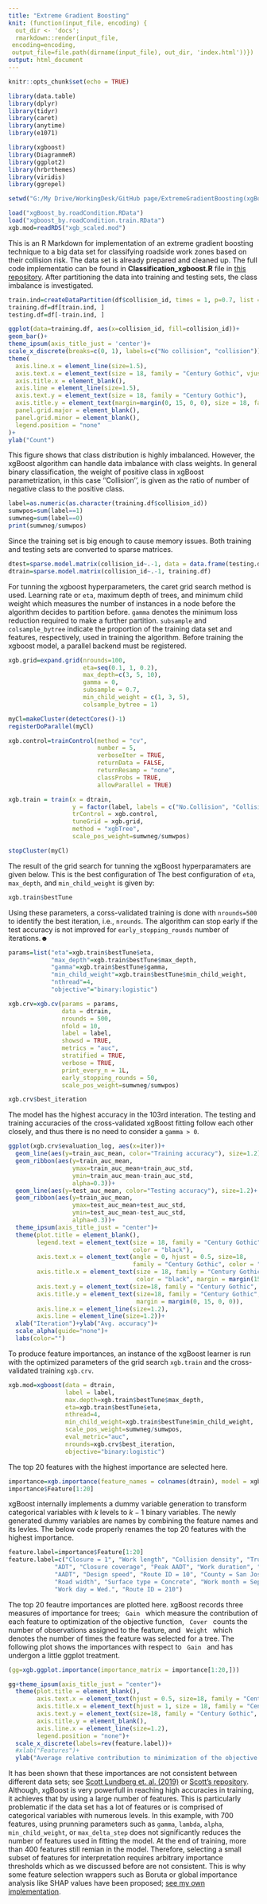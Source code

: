 ```yaml
---
title: "Extreme Gradient Boosting"
knit: (function(input_file, encoding) {
  out_dir <- 'docs';
  rmarkdown::render(input_file,
 encoding=encoding,
 output_file=file.path(dirname(input_file), out_dir, 'index.html'))})
output: html_document
---
```


```r
knitr::opts_chunk$set(echo = TRUE)

library(data.table)
library(dplyr)
library(tidyr)
library(caret)
library(anytime)
library(e1071)

library(xgboost)
library(DiagrammeR)
library(ggplot2)
library(hrbrthemes)
library(viridis)
library(ggrepel)

setwd("G:/My Drive/WorkingDesk/GitHub page/ExtremeGradientBoosting(xgBoost)")

load("xgBoost_by.roadCondition.RData")
load("xgboost_by.roadCondition.train.RData")
xgb.mod=readRDS("xgb_scaled.mod")
```

This is an R Markdown for implementation of an extreme gradient boosting
technique to a big data set for classifying roadside work zones based on
their collision risk. The data set is already prepared and cleaned up.
The full code implementatio can be found in **Classification_xgboost.R** file in [this repository](https://github.com/AmirAli-N/ExtremeGradientBoosting). 
After partitioning the data into training and testing sets, the class
imbalance is investigated.

```r
train.ind=createDataPartition(df$collision_id, times = 1, p=0.7, list = FALSE)
training.df=df[train.ind, ]
testing.df=df[-train.ind, ]
```

```r
ggplot(data=training.df, aes(x=collision_id, fill=collision_id))+
geom_bar()+
theme_ipsum(axis_title_just = 'center')+
scale_x_discrete(breaks=c(0, 1), labels=c("No collision", "collision"))+
theme(
  axis.line.x = element_line(size=1.5),
  axis.text.x = element_text(size = 18, family = "Century Gothic", vjust = 0, hjust = 0.5),
  axis.title.x = element_blank(),
  axis.line = element_line(size=1.5),
  axis.text.y = element_text(size = 18, family = "Century Gothic"),
  axis.title.y = element_text(margin=margin(0, 15, 0, 0), size = 18, family = "Century Gothic"),
  panel.grid.major = element_blank(),
  panel.grid.minor = element_blank(),
  legend.position = "none"
)+
ylab("Count")
```

This figure shows that class distribution is highly imbalanced. However, the xgBoost algorithm can handle data imbalance with class weights. In general binary classification, the weight of positive class in xgBoost parametrization, in this case ''Collision'', is given as the ratio of number of negative class to the positive class.

```r
label=as.numeric(as.character(training.df$collision_id))
sumwpos=sum(label==1)
sumwneg=sum(label==0)
print(sumwneg/sumwpos)
```

Since the training set is big enough to cause memory issues. Both training and testing sets are converted to sparse matrices.

```r
dtest=sparse.model.matrix(collision_id~.-1, data = data.frame(testing.df))
dtrain=sparse.model.matrix(collision_id~.-1, training.df)
```

For tunning the xgboost hyperparameters, the caret grid search method is used. Learning rate or <code>eta</code>, maximum depth of trees, and minimum child weight which measures the number of instances in a node before the algorithm decides to partition before. <code>gamma</code> denotes the minimum loss reduction required to make a further partition. <code>subsample</code> and <code>colsample_bytree</code> indicate the proportion of the training data set and features, respectively, used in training the algorithm. Before training the xgboost model, a parallel backend must be registered.

```r
xgb.grid=expand.grid(nrounds=100, 
                     eta=seq(0.1, 1, 0.2),
                     max_depth=c(3, 5, 10),
                     gamma = 0, 
                     subsample = 0.7,
                     min_child_weight = c(1, 3, 5), 
                     colsample_bytree = 1)

myCl=makeCluster(detectCores()-1)
registerDoParallel(myCl)

xgb.control=trainControl(method = "cv",
                         number = 5,
                         verboseIter = TRUE,
                         returnData = FALSE,
                         returnResamp = "none",
                         classProbs = TRUE,
                         allowParallel = TRUE)

xgb.train = train(x = dtrain,
                  y = factor(label, labels = c("No.Collision", "Collision")),
                  trControl = xgb.control,
                  tuneGrid = xgb.grid,
                  method = "xgbTree",
                  scale_pos_weight=sumwneg/sumwpos)

stopCluster(myCl)
```

The result of the grid search for tunning the xgBoost hyperparamaters are given below. This is the best configuration of The best configuration of <code>eta</code>, <code>max_depth</code>, and <code>min_child_weight</code> is given by:

```r
xgb.train$bestTune
```

Using these parameters, a corss-validated training is done with <code>nrounds=500</code> to identify the best iteration, i.e., <code>nrounds</code>. The algorithm can stop early if the test accuracy is not improved for <code>early_stopping_rounds</code> number of iterations.☻

```r
params=list("eta"=xgb.train$bestTune$eta,
            "max_depth"=xgb.train$bestTune$max_depth,
            "gamma"=xgb.train$bestTune$gamma,
            "min_child_weight"=xgb.train$bestTune$min_child_weight,
            "nthread"=4,
            "objective"="binary:logistic")

xgb.crv=xgb.cv(params = params,
               data = dtrain,
               nrounds = 500,
               nfold = 10,
               label = label,
               showsd = TRUE,
               metrics = "auc",
               stratified = TRUE,
               verbose = TRUE,
               print_every_n = 1L,
               early_stopping_rounds = 50,
               scale_pos_weight=sumwneg/sumwpos)
```

```r
xgb.crv$best_iteration
```

The model has the highest accuracy in the 103rd interation. The testing and training accuracies of the cross-validated xgBoost fitting follow each other closely, and thus there is no need to consider a <code>gamma > 0</code>. 

```r
ggplot(xgb.crv$evaluation_log, aes(x=iter))+
  geom_line(aes(y=train_auc_mean, color="Training accuracy"), size=1.2)+
  geom_ribbon(aes(y=train_auc_mean, 
                  ymax=train_auc_mean+train_auc_std,
                  ymin=train_auc_mean-train_auc_std,
                  alpha=0.3))+
  geom_line(aes(y=test_auc_mean, color="Testing accuracy"), size=1.2)+
  geom_ribbon(aes(y=train_auc_mean, 
                  ymax=test_auc_mean+test_auc_std,
                  ymin=test_auc_mean-test_auc_std,
                  alpha=0.3))+
  theme_ipsum(axis_title_just = "center")+
  theme(plot.title = element_blank(),
        legend.text = element_text(size = 18, family = "Century Gothic", 
                                   color = "black"),
        axis.text.x = element_text(angle = 0, hjust = 0.5, size=18, 
                                   family = "Century Gothic", color = "black"),
        axis.title.x = element_text(size = 18, family = "Century Gothic", 
                                    color = "black", margin = margin(15, 0, 0, 0)),
        axis.text.y = element_text(size=18, family = "Century Gothic", color = "black"),
        axis.title.y = element_text(size=18, family = "Century Gothic", color = "black",
                                    margin = margin(0, 15, 0, 0)),
        axis.line.x = element_line(size=1.2),
        axis.line = element_line(size=1.2))+
  xlab("Iteration")+ylab("Avg. accuracy")+
  scale_alpha(guide="none")+
  labs(color="")
```

To produce feature importances, an instance of the xgBoost learner is run with the optimized parameters of the grid search <code>xgb.train</code> and the cross-validated training <code>xgb.crv</code>.

```r
xgb.mod=xgboost(data = dtrain, 
                label = label, 
                max.depth=xgb.train$bestTune$max_depth, 
                eta=xgb.train$bestTune$eta, 
                nthread=4, 
                min_child_weight=xgb.train$bestTune$min_child_weight,
                scale_pos_weight=sumwneg/sumwpos, 
                eval_metric="auc", 
                nrounds=xgb.crv$best_iteration, 
                objective="binary:logistic")
```

The top 20 features with the highest importance are selected here.

```r
importance=xgb.importance(feature_names = colnames(dtrain), model = xgb.mod)
importance$Feature[1:20]
```

xgBoost internally implements a dummy variable generation to transform categorical variables with $k$ levels to $k-1$ binary variables. The newly generated dummy variables are names by combining the feature names and its levles. The below code properly renames the top 20 features with the highest importance.

```r
feature.label=importance$Feature[1:20]
feature.label=c("Closure = 1", "Work length", "Collision density", "Truck AADT",
             "ADT", "Closure coverage", "Peak AADT", "Work duration", "Closure length",
             "AADT", "Design speed", "Route ID = 10", "County = San Jose", "Activity code = M90000",
             "Road width", "Surface type = Concrete", "Work month = Sep.", "Work month = Jul.", 
             "Work day = Wed.", "Route ID = 210")
```

The top 20 feautre importances are plotted here. xgBoost records three measures of importance for trees; <code> Gain </code> which measure the contribution of each feature to optimization of the objective function, <code> Cover </code> counts the number of observations assigned to the feature, and <code> Weight </code> which denotes the number of times the feature was selected for a tree. The following plot shows the importances with respect to <code> Gain </code> and has undergon a little ggplot treatment.

```r
(gg=xgb.ggplot.importance(importance_matrix = importance[1:20,]))
```

```r
gg+theme_ipsum(axis_title_just = "center")+
  theme(plot.title = element_blank(),
        axis.text.x = element_text(hjust = 0.5, size=18, family = "Century Gothic", color = "black"),
        axis.title.x = element_text(hjust = 1, size = 18, family = "Century Gothic", color = "black", margin = margin(15, 0, 0, 0)),
        axis.text.y = element_text(size=18, family = "Century Gothic", color = "black"),
        axis.title.y = element_blank(),
        axis.line.x = element_line(size=1.2),
        legend.position = "none")+
  scale_x_discrete(labels=rev(feature.label))+
  #xlab("Features")+
  ylab("Average relative contribution to minimization of the objective function")
```

It has been shown that these importances are not consistent between different data sets; see [Scott Lundberg et. al. (2019)](https://arxiv.org/abs/1905.04610) or [Scott's repository](https://github.com/slundberg/shap). Although, xgBoost is very powerfull in reaching high accuracies in training, it achieves that by using a large number of features. This is particularly problematic if the data set has a lot of features or is comprised of categorical variables with numerous levels. In this example, with 700 features, using prunning parameters such as <code>gamma</code>, <code>lambda</code>, <code>alpha</code>, <code>min_child_weight</code>, or <code>max_delta_step</code> does not significantly reduces the number of features used in fitting the model. At the end of training, more than 400 features still remian in the model. Therefore, selecting a small subset of features for interpretation requires arbitrary importance thresholds which as we discussed before are not consistent. This is why some feature selection wrappers such as Boruta or global importance analysis like SHAP values have been proposed; [see my own implementation](https://amirali-n.github.io/BorutaFeatureSelectionWithShapAnalysis/). 